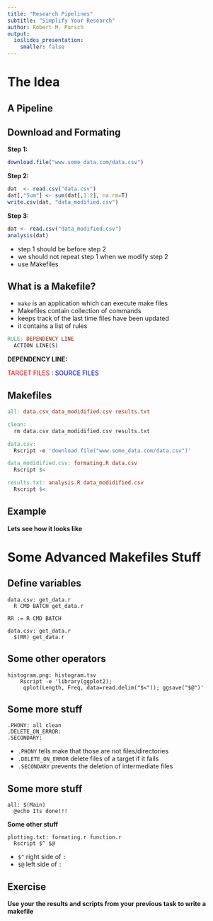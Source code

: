 ```yaml
---
title: "Research Pipelines"
subtitle: "Simplify Your Research"
author: Robert M. Porsch
output:
  ioslides_presentation:
    smaller: false
---
```


# The Idea

## A Pipeline


## Download and Formating

**Step 1:**
```r
download.file("www.some_data.com/data.csv")
```

**Step 2:**
```r
dat  <- read.csv("data.csv")
dat[,"Sum"] <- sum(dat[,1:2], na.rm=T)
write.csv(dat, "data_modified.csv")
```

**Step 3:**
```r
dat <- read.csv("data_modified.csv")
analysis(dat)
```
* step 1 should be before step 2
* we should not repeat step 1 when we modify step 2
* use Makefiles


## What is a Makefile?

* `make` is an application which can execute make files
* Makefiles contain collection of commands
* keeps track of the last time files have been updated
* it contains a list of rules

```makefile
RULE: DEPENDENCY LINE
  ACTION LINE(S)
```

**DEPENDENCY LINE:**

<span style="color:red"> TARGET FILES </span>:
<span style="color:blue"> SOURCE FILES </span>

## Makefiles

```makefile
all: data.csv data_modidified.csv results.txt

clean:
  rm data.csv data_modidified.csv results.txt

data.csv:
  Rscript -e 'download.file("www.some_data.com/data.csv")'

data_modidified.csv: formating.R data.csv
  Rscript $<

results.txt: analysis.R data_modidified.csv
  Rscript $<
```

## Example

**Lets see how it looks like**


# Some Advanced Makefiles Stuff

## Define variables

```
data.csv: get_data.r
  R CMD BATCH get_data.r

RR := R CMD BATCH

data.csv: get_data.r
  $(RR) get_data.r
```

## Some other operators

```
histogram.png: histogram.tsv
	Rscript -e 'library(ggplot2);
     qplot(Length, Freq, data=read.delim("$<")); ggsave("$@")'
```

## Some more stuff

```
.PHONY: all clean
.DELETE_ON_ERROR:
.SECONDARY:
```

* `.PHONY` tells make that those are not files/directories
* `.DELETE_ON_ERROR` delete files of a target if it fails
* `.SECONDARY` prevents the deletion of intermediate files

## Some more stuff

```
all: $(Main)
  @echo Its done!!!
```

**Some other stuff**
```
plotting.txt: formating.r function.r
  Rscript $^ $@
```

* `$^` right side of `:`
* `$@` left side of `:`

## Exercise

**Use your the results and scripts from your previous task to write a makefile**

